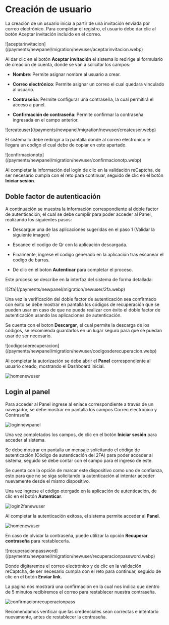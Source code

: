 

<HeroPattern />

# Creación de usuario

La creación de un usuario inicia a partir de una invitación enviada por correo electrónico. Para completar el registro, el usuario debe dar clic al botón Aceptar invitación incluido en el correo. 

<CenteredContainer>
   ![aceptarinvitacion](/payments/newpanel/migration/newuser/aceptarinvitacion.webp)
</CenteredContainer>

Al dar clic en el botón **Aceptar invitación** el sistema lo redirige al formulario de creación de cuenta, donde se van a solicitar los campos: 

- **Nombre**: Permite asignar nombre al usuario a crear. 

- **Correo electrónico**: Permite asignar un correo el cual quedara vinculado al usuario. 

- **Contraseña**: Permite configurar una contraseña, la cual permitirá el acceso a panel. 

- **Confirmación de contraseña**: Permite confirmar la contraseña ingresada en el campo anterior. 

<CenteredContainer>
![createuser](/payments/newpanel/migration/newuser/createuser.webp)
</CenteredContainer>

El sistema lo debe redirigir a la pantalla donde al correo electronico le llegara un codigo el cual debe de copiar en este apartado.

<CenteredContainer>
![confirmacionotp](/payments/newpanel/migration/newuser/confirmacionotp.webp)
</CenteredContainer>

Al completar la información del login de clic en la validación reCaptcha, de ser necesario cumpla con el reto para continuar, seguido de clic en el botón **Iniciar sesión**.  

## Doble factor de autenticación

A continuación se muestra la información correspondiente al doble factor de autenticación, el cual se debe cumplir para poder acceder al Panel, realizando los siguientes pasos: 

- Descargue una de las aplicaciones sugeridas en el paso 1 (Validar la siguiente imagen) 

- Escanee el codigo de Qr con la aplicación descargada. 

- Finalmente, ingrese el codigo generado en la aplicación tras escanear el codigo de barras. 

- De clic en el boton **Autenticar** para completar el proceso.  

Este proceso se describe en la interfaz del sistema de forma detallada: 

<CenteredContainer>
![2fa](/payments/newpanel/migration/newuser/2fa.webp)
</CenteredContainer>

Una vez la verificación del doble factor de autenticación sea confirmado con éxito se debe mostrar en pantalla los códigos de recuperación que se pueden usar en caso de que no pueda realizar con éxito el doble factor de autenticación usando las aplicaciones de autenticación.  

Se cuenta con el boton **Descargar**, el cual permite la descarga de los códigos, se recomienda guardarlos en un lugar seguro para que se puedan usar de ser necesario.   

<CenteredContainer>
![codigosderecuperacion](/payments/newpanel/migration/newuser/codigosderecuperacion.webp)
</CenteredContainer>

Al completar la autorización se debe abrir el **Panel** correspondiente al usuario creado, mostrando el Dashboard inicial.  

![homenewuser](/payments/newpanel/migration/newuser/homenewuser.webp)

## Login al panel

Para acceder al Panel ingrese al enlace correspondiente a través de un navegador, se debe mostrar en pantalla los campos Correo electrónico y Contraseña.  

![loginnewpanel](/payments/newpanel/migration/newuser/loginnewpanel.webp)

Una vez completados los campos, de clic en el botón **Iniciar sesión** para acceder al sistema.  

Se debe mostrar en pantalla un mensaje solicitando el código de autenticación (Código de autenticación del 2FA) para poder acceder al sistema, seguido se debe contar con el campo para el ingreso de este.  

Se cuenta con la opción de marcar este dispositivo como uno de confianza, esto para que no se siga solicitando la autenticación al intentar acceder nuevamente desde el mismo dispositivo.  

Una vez ingrese el código otorgado en la aplicación de autenticación, de clic en el botón **Autenticar**. 

![login2fanewuser](/payments/newpanel/migration/newuser/login2fanewuser.webp)

Al completar la autenticación exitosa, el sistema permite acceder al **Panel**. 

![homenewuser](/payments/newpanel/migration/newuser/homenewuser.webp)

En caso de olvidar la contraseña, puede utilizar la opción **Recuperar contraseña** para restablecerla.

<CenteredContainer>
![recuperacionpassword](/payments/newpanel/migration/newuser/recuperacionpassword.webp)
</CenteredContainer>

Donde digitaremos el correo electrónico y de clic en la validación reCaptcha, de ser necesario cumpla con el reto para continuar, seguido de clic en el botón **Enviar link**. 

La pagina nos mostrará una confirmación en la cual nos indica que dentro de 5 minutos recibiremos el correo para restablecer nuestra contraseña.

![confirmacionrecuperacionpass](/payments/newpanel/migration/newuser/confirmacionrecuperacionpass.webp)

<Note type="error"> Recomendamos verificar que las credenciales sean correctas e inténtarlo nuevamente, antes de restablecer la contraseña. </Note>
